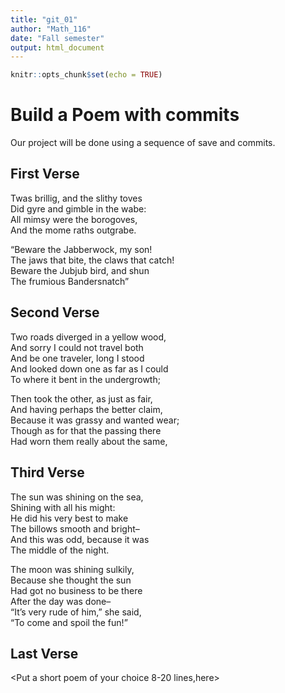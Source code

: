 ---
title: "git_01"
author: "Math_116"
date: "Fall semester"
output: html_document
---

```{r setup, include=FALSE}
knitr::opts_chunk$set(echo = TRUE)
```
# Build a Poem with commits
Our project will be done using a sequence of save and commits.

## First Verse 
<Put the first two verses of Jabberwocky by Lewis Carrol in this section>
Twas brillig, and the slithy toves         
 Did gyre and gimble in the wabe:         
All mimsy were the borogoves,             
 And the mome raths outgrabe.   
 
  
"Beware the Jabberwock, my son!  
The jaws that bite, the claws that catch!  
Beware the Jubjub bird, and shun  
The frumious Bandersnatch" 

## Second Verse
<Put the first two verses of The Road Not Taken by Robert Frost here>
Two roads diverged in a yellow wood,  
And sorry I could not travel both  
And be one traveler, long I stood  
And looked down one as far as I could  
To where it bent in the undergrowth;  


Then took the other, as just as fair,  
And having perhaps the better claim,  
Because it was grassy and wanted wear;  
Though as for that the passing there  
Had worn them really about the same,  

## Third Verse
<Put the first two verses of The Walrus and the Carpenter here>
The sun was shining on the sea,   
Shining with all his might:  
He did his very best to make   
The billows smooth and bright--   
And this was odd, because it was   
The middle of the night.   

The moon was shining sulkily,   
Because she thought the sun  
Had got no business to be there   
After the day was done--   
“It’s very rude of him," she said,  
“To come and spoil the fun!”   

## Last Verse
<Put a short poem of your choice 8-20 lines,here>
